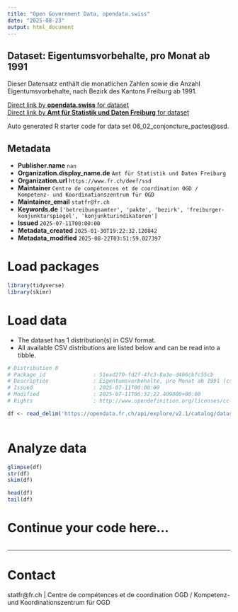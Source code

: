 ```yaml
---
title: "Open Government Data, opendata.swiss"
date: "2025-08-23"
output: html_document
---
```


## Dataset: Eigentumsvorbehalte, pro Monat ab 1991

Dieser Datensatz enthält die monatlichen Zahlen sowie die Anzahl Eigentumsvorbehalte, nach Bezirk des Kantons Freiburg ab 1991.

[Direct link by **opendata.swiss** for dataset](https://opendata.swiss/de/dataset/eigentumsvorbehalte-pro-monat-ab-1991)<br>
[Direct link by **Amt für Statistik und Daten Freiburg** for dataset](https://opendata.fr.ch/explore/dataset/06_02_conjoncture_pactes/)

Auto generated R starter code for data set 06_02_conjoncture_pactes@ssd.

## Metadata

- **Publisher.name** `nan`
- **Organization.display_name.de** `Amt für Statistik und Daten Freiburg`
- **Organization.url** `https://www.fr.ch/deef/ssd`
- **Maintainer** `Centre de compétences et de coordination OGD / Kompetenz- und Koordinationszentrum für OGD`
- **Maintainer_email** `statfr@fr.ch`
- **Keywords.de** `['betreibungsamter', 'pakte', 'bezirk', 'freiburger-konjunkturspiegel', 'konjunkturindikatoren']`
- **Issued** `2025-07-11T00:00:00`
- **Metadata_created** `2025-01-30T19:22:32.120842`
- **Metadata_modified** `2025-08-22T03:51:59.027397`


# Load packages

```r

library(tidyverse)
library(skimr)

```

# Load data

-   The dataset has 1 distribution(s) in CSV format.
-   All available CSV distributions are listed below and can be read into a tibble.

```r

# Distribution 0
# Package_id               : 51ead270-fd2f-4fc3-8a3e-d406cbfc55cb
# Description              : Eigentumsvorbehalte, pro Monat ab 1991 (csv)
# Issued                   : 2025-07-11T00:00:00
# Modified                 : 2025-07-11T06:32:22.409000+00:00
# Rights                   : http://www.opendefinition.org/licenses/cc-by-sa

df <- read_delim('https://opendata.fr.ch/api/explore/v2.1/catalog/datasets/06_02_conjoncture_pactes/exports/csv?use_labels=true')



```

# Analyze data

```r

glimpse(df)
str(df)
skim(df)

head(df)
tail(df)

```

# Continue your code here...

```r

```

------------------------------------------------------------------------

# Contact

statfr@fr.ch | Centre de compétences et de coordination OGD / Kompetenz- und Koordinationszentrum für OGD
